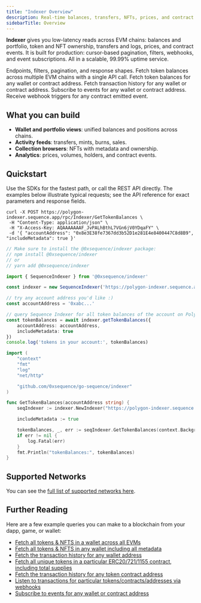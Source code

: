 ```yaml
---
title: "Indexer Overview"
description: Real-time balances, transfers, NFTs, prices, and contract events across EVM chains with webhooks and subscriptions. Use it as your production read layer for onchain apps.
sidebarTitle: Overview
---
```


**Indexer** gives you low-latency reads across EVM chains: balances and portfolio, token and NFT ownership, transfers and logs, prices, and contract events. It is built for production: cursor-based pagination, filters, webhooks, and event subscriptions. All in a scalable, 99.99% uptime service.

<CardGroup>
  <Card title="API Reference" href="/api-references/indexer/overview">
    Endpoints, filters, pagination, and response shapes.
  </Card>
  <Card title="Cross-Chain Token Balances" href="/solutions/indexer/cross-chain-balances">
    Fetch token balances across multiple EVM chains with a single API call.
  </Card>
  <Card title="Token Balances" href="/solutions/indexer/token-balances">
    Fetch token balances for any wallet or contract address.
  </Card>
  <Card title="Transaction History" href="/solutions/indexer/transaction-history">
    Fetch transaction history for any wallet or contract address.
  </Card>
  <Card title="Event Subscriptions" href="/solutions/indexer/event-subscriptions">
    Subscribe to events for any wallet or contract address.
  </Card>
  <Card title="Webhooks" href="/solutions/indexer/webhooks">
    Receive webhook triggers for any contract emitted event.
  </Card>
</CardGroup>

## What you can build

- **Wallet and portfolio views**: unified balances and positions across chains.
- **Activity feeds**: transfers, mints, burns, sales.
- **Collection browsers**: NFTs with metadata and ownership.
- **Analytics**: prices, volumes, holders, and contract events.

## Quickstart

Use the SDKs for the fastest path, or call the REST API directly. The examples below illustrate typical requests; see the API reference for exact parameters and response fields.

<CodeGroup>

```shell Curl
curl -X POST https://polygon-indexer.sequence.app/rpc/Indexer/GetTokenBalances \
 -H "Content-Type: application/json" \
 -H "X-Access-Key: AQAAAAAAAF_JvPALhBthL7VGn6jV0YDqaFY" \
 -d '{ "accountAddress": "0x8e3E38fe7367dd3b52D1e281E4e8400447C8d8B9", "includeMetadata": true }'
```

```ts Typescript
// Make sure to install the @0xsequence/indexer package:
// npm install @0xsequence/indexer
// or
// yarn add @0xsequence/indexer

import { SequenceIndexer } from '@0xsequence/indexer'

const indexer = new SequenceIndexer('https://polygon-indexer.sequence.app', 'AQAAAAAAAF_JvPALhBthL7VGn6jV0YDqaFY')

// try any account address you'd like :)
const accountAddress = '0xabc...'

// query Sequence Indexer for all token balances of the account on Polygon
const tokenBalances = await indexer.getTokenBalances({
	accountAddress: accountAddress,
	includeMetadata: true
})
console.log('tokens in your account:', tokenBalances)
```

```go Go
import (
	"context"
	"fmt"
	"log"
	"net/http"

	"github.com/0xsequence/go-sequence/indexer"
)

func GetTokenBalances(accountAddress string) {
	seqIndexer := indexer.NewIndexer("https://polygon-indexer.sequence.app", "AQAAAAAAAF_JvPALhBthL7VGn6jV0YDqaFY")

	includeMetadata := true

	tokenBalances, _, err := seqIndexer.GetTokenBalances(context.Background(), &accountAddress, nil, &includeMetadata, nil, nil)
	if err != nil {
		log.Fatal(err)
	}
	fmt.Println("tokenBalances:", tokenBalances)
}
```
</CodeGroup>

## Supported Networks

You can see the [full list of supported networks here](https://status.sequence.info).

## Further Reading

Here are a few example queries you can make to a blockchain from your dapp, game, or wallet:

- [Fetch all tokens & NFTS in a wallet across all EVMs](/solutions/indexer/cross-chain-balances)
- [Fetch all tokens & NFTS in any wallet including all metadata](/solutions/indexer/token-balances)
- [Fetch the transaction history for any wallet address](/solutions/indexer/transaction-history)
- [Fetch all unique tokens in a particular ERC20/721/1155 contract, including total supplies](/solutions/indexer/token-balances)
- [Fetch the transaction history for any token contract address](/solutions/indexer/transaction-history)
- [Listen to transactions for particular tokens/contracts/addresses via webhooks](/solutions/indexer/webhooks)
- [Subscribe to events for any wallet or contract address](/solutions/indexer/event-subscriptions)
